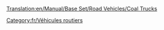 [[Translation:en/Manual/Base Set/Road Vehicles/Coal Trucks]]

{{fr/Vehicule routier|nom      = Camion de charbon Balogh
  |img      = Balogh_Coal_Truck.png
  |prix     = 4 428£ (8 856$)
  |vitesse  = 48 km/h (30 mph)
  |annualite= 421£ (842$)
  |design   = 1935
  |vie      = 15
  |capacite = 20 tonnes de charbon
}}
{{fr/Vehicule routier|nom      = Camion de charbon Uhl
  |img      = Uhl_Coal_Truck.png
  |prix     = 5 248£ (10 496$)
  |vitesse  = 88 km/h (55 mph)
  |annualite= 787£ (1 574$)
  |design   = 1975
  |vie      = 15
  |capacite = 25 tonnes de charbon
}}
{{fr/Vehicule routier|nom      = Camion de charbon DW
  |img      = DW_Coal_Truck.png
  |prix     = 5 658£ (11 316$)
  |vitesse  = 112 km/h (70 mph)
  |annualite= 1 125£ (2 250$)
  |design   = 2014
  |vie      = 15
  |capacite = 28 tonnes de charbon
}}
[[Category:fr/Véhicules routiers]]